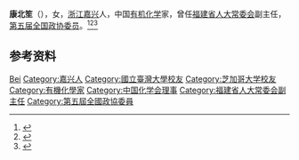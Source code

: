 '''康北笙'''（{{bd|1941年|}}），女，[[浙江|浙江]][[嘉兴|嘉兴]]人，中国[[有机化学|有机化学]]家，曾任[[福建省人大常委会|福建省人大常委会]]副主任，[[第五届全国政协委员|第五届全国政协委员]]。<ref>{{Cite book|title=华夏妇女名人词典|author=周行健主编|publisher=华夏出版社|year=1988|isbn=|location=北京|pages=}}</ref><ref>{{Cite book|title=古今中外女名人辞典|author=中国妇女管理干部学院编|publisher=中国广播电视出版社|year=1989|isbn=|location=北京|pages=}}</ref><ref>{{Cite book|title=中国妇女名人录|author=薛维维; 慕群|publisher=陕西人民出版社|year=1988|isbn=|location=西安|pages=}}</ref>

== 参考资料 ==
{{reflist}}

{{中国人物小作品}}
{{Navboxes 
| title  = 康北笙在[[中國化學會_(中華人民共和國)|中国化学会]]的职务
| list1  =
{{中国化学会第二十三届理事会}}
{{中国化学会第二十四届理事会}}
}}
{{Navboxes 
| title  = 康北笙在[[中华全国青年联合会|中华全国青年联合会]]的职务
| list1  =
{{中华全国青年联合会第五届委员会}}
}}

{{Authority control}}
{{DEFAULTSORT:Kang康}}
[[Category:康姓|Bei]]
[[Category:嘉兴人|Category:嘉兴人]]
[[Category:國立臺灣大學校友|Category:國立臺灣大學校友]]
[[Category:芝加哥大学校友|Category:芝加哥大学校友]]
[[Category:有機化學家|Category:有機化學家]]
[[Category:中国化学会理事|Category:中国化学会理事]]
[[Category:福建省人大常委会副主任|Category:福建省人大常委会副主任]]
[[Category:第五屆全國政協委員|Category:第五屆全國政協委員]]